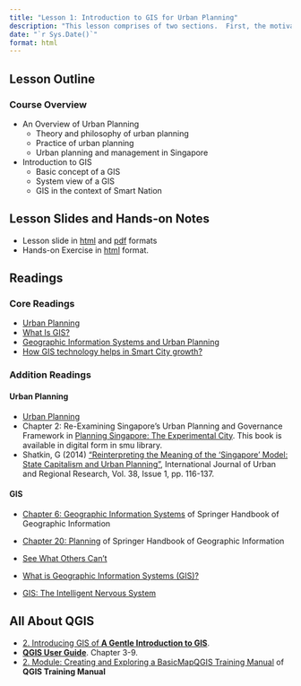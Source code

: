 ```yaml
---
title: "Lesson 1: Introduction to GIS for Urban Planning"
description: "This lesson comprises of two sections.  First, the motivation, theory and practice of urban planning will be discussed.  The urban planning and management of Singapore will be discussed in this section too.  The second section discusses the fundamental of Geographic Information Systems (GIS)."  
date: "`r Sys.Date()`"
format: html
---
```


## Lesson Outline

### Course Overview

-   An Overview of Urban Planning
    -   Theory and philosophy of urban planning
    -   Practice of urban planning
    -   Urban planning and management in Singapore
-   Introduction to GIS
    -   Basic concept of a GIS
    -   System view of a GIS
    -   GIS in the context of Smart Nation

## Lesson Slides and Hands-on Notes

-   Lesson slide in [html](../lesson/Lesson01/lesson01-Introduction.html) and [pdf](../lesson/Lesson01/lesson01-Introduction.pdf) formats
-   Hands-on Exercise in [html](../Hands-on_Ex/Hands-on_Ex01/Hands-on_Ex01.html) format.

## Readings

### Core Readings

-   [Urban Planning](https://www.britannica.com/topic/urban-planning)
-   [What Is GIS?](https://www.esri.com/videos/watch?videoid=LHDCRjAxpI0&title=what-is-gis-)
-   [Geographic Information Systems and Urban Planning](https://www.youtube.com/watch?v=G9xNKb4T8ZM)
-   [How GIS technology helps in Smart City growth?](https://www.youtube.com/watch?v=OuzlMPbx78k)

### Addition Readings

#### Urban Planning

-   [Urban Planning](https://en.wikipedia.org/wiki/Urban_planning)
-   Chapter 2: Re-Examining Singapore's Urban Planning and Governance Framework in [Planning Singapore: The Experimental City](https://www-taylorfrancis-com.libproxy.smu.edu.sg/books/edit/10.4324/9781351058230/planning-singapore-stephen-hamnett-belinda-yuen). This book is available in digital form in smu library.
-   Shatkin, G (2014) ["Reinterpreting the Meaning of the 'Singapore' Model: State Capitalism and Urban Planning"](https://onlinelibrary-wiley-com.libproxy.smu.edu.sg/doi/full/10.1111/1468-2427.12095), International Journal of Urban and Regional Research, Vol. 38, Issue 1, pp. 116-137.

#### GIS

-   [Chapter 6: Geographic Information Systems](https://link-springer-com.libproxy.smu.edu.sg/content/pdf/10.1007%2F978-3-540-72680-7_6.pdf) of Springer Handbook of Geographic Information

-   [Chapter 20: Planning](https://link-springer-com.libproxy.smu.edu.sg/content/pdf/10.1007%2F978-3-540-72680-7_20.pdf) of Springer Handbook of Geographic Information

-   [See What Others Can't](https://www.esri.com/videos/watch?&channelid=UCJ203R9PsZn6wF_zYfsp1SA&videoid=pg7ByVZo_sg&playlistid=PLaPDDLTCmy4bC2dGacC3ZH8YnCl4x7kuB&See%20What%20Others%20Can%27t)

-   [What is Geographic Information Systems (GIS)?](https://gisgeography.com/what-gis-geographic-information-systems/)

-   [GIS: The Intelligent Nervous System](https://www.esri.com/videos/watch?&channelid=UCJ203R9PsZn6wF_zYfsp1SA&videoid=pg7ByVZo_sg&playlistid=PLaPDDLTCmy4bC2dGacC3ZH8YnCl4x7kuB&See%20What%20Others%20Can%27t)

## All About QGIS

-   [2. Introducing GIS of **A Gentle Introduction to GIS**](https://docs.qgis.org/3.22/en/docs/gentle_gis_introduction/introducing_gis.html).
-   [**QGIS Use**](https://docs.qgis.org/3.22/en/docs/user_manual/index.html)[**r Guide**](https://docs.qgis.org/3.16/en/docs/user_manual/index.html). Chapter 3-9.
-   [2. Module: Creating and Exploring a Basic](https://docs.qgis.org/3.22/en/docs/training_manual/basic_map/index.html)[MapQGIS Training Manual](https://docs.qgis.org/3.16/en/docs/training_manual/basic_map/index.html) of **QGIS Training Manual**
